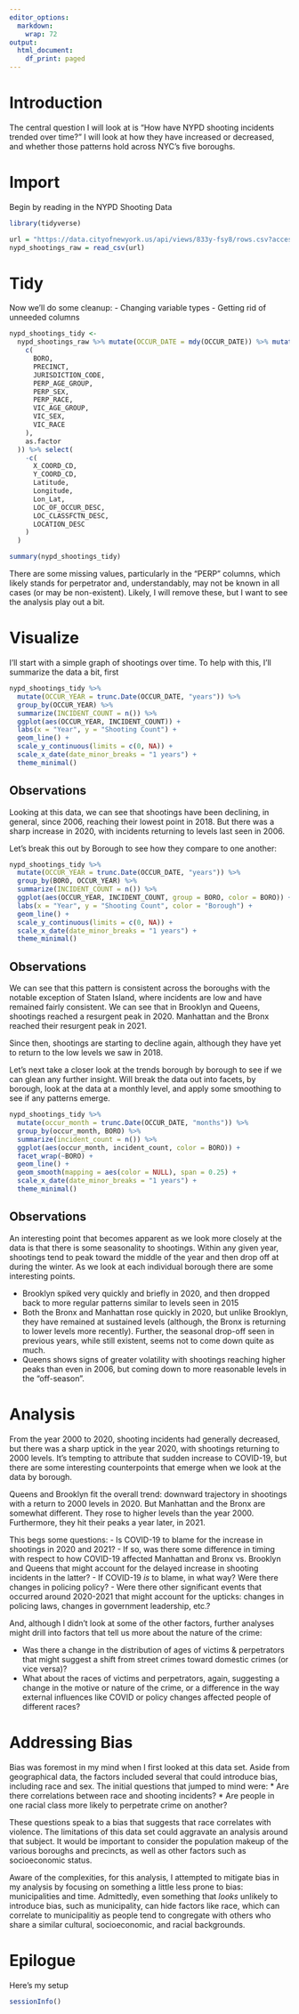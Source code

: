 ```yaml
---
editor_options:
  markdown:
    wrap: 72
output:
  html_document:
    df_print: paged
---
```

# Introduction
The central question I will look at is "How have NYPD shooting incidents trended over time?" I will look at how they have increased or decreased, and whether those patterns hold across NYC's five boroughs.

# Import

Begin by reading in the NYPD Shooting Data

```r
library(tidyverse)

url = "https://data.cityofnewyork.us/api/views/833y-fsy8/rows.csv?accessType=DOWNLOAD"
nypd_shootings_raw = read_csv(url)
```

# Tidy

Now we'll do some cleanup: 
- Changing variable types 
- Getting rid of unneeded columns

```r
nypd_shootings_tidy <-
  nypd_shootings_raw %>% mutate(OCCUR_DATE = mdy(OCCUR_DATE)) %>% mutate(across(
    c(
      BORO,
      PRECINCT,
      JURISDICTION_CODE,
      PERP_AGE_GROUP,
      PERP_SEX,
      PERP_RACE,
      VIC_AGE_GROUP,
      VIC_SEX,
      VIC_RACE
    ),
    as.factor
  )) %>% select(
    -c(
      X_COORD_CD,
      Y_COORD_CD,
      Latitude,
      Longitude,
      Lon_Lat,
      LOC_OF_OCCUR_DESC,
      LOC_CLASSFCTN_DESC,
      LOCATION_DESC
    )
  )

summary(nypd_shootings_tidy)
```

There are some missing values, particularly in the "PERP" columns, which
likely stands for perpetrator and, understandably, may not be known in
all cases (or may be non-existent). Likely, I will remove these, but I
want to see the analysis play out a bit.

# Visualize

I'll start with a simple graph of shootings over time. To help with
this, I'll summarize the data a bit, first

```r
nypd_shootings_tidy %>%
  mutate(OCCUR_YEAR = trunc.Date(OCCUR_DATE, "years")) %>%
  group_by(OCCUR_YEAR) %>%
  summarize(INCIDENT_COUNT = n()) %>%
  ggplot(aes(OCCUR_YEAR, INCIDENT_COUNT)) +
  labs(x = "Year", y = "Shooting Count") +
  geom_line() +
  scale_y_continuous(limits = c(0, NA)) +
  scale_x_date(date_minor_breaks = "1 years") +
  theme_minimal()
```

## Observations
Looking at this data, we can see that shootings have been declining, in general, since 2006, reaching their lowest point in 2018. But there was a sharp increase in 2020, with incidents returning to levels last seen in 2006.

Let's break this out by Borough to see how they compare to one another:

```r
nypd_shootings_tidy %>%
  mutate(OCCUR_YEAR = trunc.Date(OCCUR_DATE, "years")) %>%
  group_by(BORO, OCCUR_YEAR) %>%
  summarize(INCIDENT_COUNT = n()) %>%
  ggplot(aes(OCCUR_YEAR, INCIDENT_COUNT, group = BORO, color = BORO)) +
  labs(x = "Year", y = "Shooting Count", color = "Borough") +
  geom_line() +
  scale_y_continuous(limits = c(0, NA)) +
  scale_x_date(date_minor_breaks = "1 years") +
  theme_minimal()
```

## Observations
We can see that this pattern is consistent across the boroughs with the notable exception of Staten Island, where incidents are low and have remained fairly consistent. We can see that in Brooklyn and Queens, shootings reached a resurgent peak in 2020. Manhattan and the Bronx reached their resurgent peak in 2021. 

Since then, shootings are starting to decline again, although they have yet to return to the low levels we saw in 2018. 

Let's next take a closer look at the trends borough by borough to see if we can glean any further insight. Will break the data out into facets, by borough, look at the data at a monthly level, and apply some smoothing to see if any patterns emerge.

```r
nypd_shootings_tidy %>% 
  mutate(occur_month = trunc.Date(OCCUR_DATE, "months")) %>% 
  group_by(occur_month, BORO) %>% 
  summarize(incident_count = n()) %>% 
  ggplot(aes(occur_month, incident_count, color = BORO)) + 
  facet_wrap(~BORO) + 
  geom_line() + 
  geom_smooth(mapping = aes(color = NULL), span = 0.25) + 
  scale_x_date(date_minor_breaks = "1 years") + 
  theme_minimal()
```

## Observations
An interesting point that becomes apparent as we look more closely at the data is that there is some seasonality to shootings. Within any given year, shootings tend to peak toward the middle of the year and then drop off at during the winter. As we look at each individual borough there are some interesting points.

- Brooklyn spiked very quickly and briefly in 2020, and then dropped back to more regular patterns similar to levels seen in 2015
- Both the Bronx and Manhattan rose quickly in 2020, but unlike Brooklyn, they have remained at sustained levels (although, the Bronx is returning to lower levels more recently). Further, the seasonal drop-off seen in previous years, while still existent, seems not to come down quite as much. 
- Queens shows signs of greater volatility with shootings reaching higher peaks than even in 2006, but coming down to more reasonable levels in the "off-season".

# Analysis

From the year 2000 to 2020, shooting incidents had generally decreased,
but there was a sharp uptick in the year 2020, with shootings returning
to 2000 levels. It's tempting to attribute that sudden increase to
COVID-19, but there are some interesting counterpoints that emerge when
we look at the data by borough.

Queens and Brooklyn fit the overall trend: downward trajectory in
shootings with a return to 2000 levels in 2020. But Manhattan and the
Bronx are somewhat different. They rose to higher levels than the year
2000. Furthermore, they hit their peaks a year later, in 2021.

This begs some questions: 
- Is COVID-19 to blame for the increase in
shootings in 2020 and 2021? 
- If so, was there some difference in
timing with respect to how COVID-19 affected Manhattan and Bronx vs.
Brooklyn and Queens that might account for the delayed increase in
shooting incidents in the latter? 
- If COVID-19 *is* to blame, in what
way? Were there changes in policing policy? 
- Were there other
significant events that occurred around 2020-2021 that might account for
the upticks: changes in policing laws, changes in government leadership,
etc.?

And, although I didn't look at some of the other factors, further
analyses might drill into factors that tell us more about the nature of
the crime:

-   Was there a change in the distribution of ages of victims &
    perpetrators that might suggest a shift from street crimes toward
    domestic crimes (or vice versa)?
-   What about the races of victims and perpetrators, again, suggesting
    a change in the motive or nature of the crime, or a difference in
    the way external influences like COVID or policy changes affected
    people of different races?

# Addressing Bias

Bias was foremost in my mind when I first looked at this data set. Aside
from geographical data, the factors included several that could
introduce bias, including race and sex. The initial questions that
jumped to mind were: \* Are there correlations between race and shooting
incidents? \* Are people in one racial class more likely to perpetrate
crime on another?

These questions speak to a bias that suggests that race correlates with
violence. The limitations of this data set could aggravate an analysis
around that subject. It would be important to consider the population
makeup of the various boroughs and precincts, as well as other factors
such as socioeconomic status.

Aware of the complexities, for this analysis, I attempted to mitigate
bias in my analysis by focusing on something a little less prone to
bias: municipalities and time. Admittedly, even something that *looks*
unlikely to introduce bias, such as municipality, can hide factors like
race, which can correlate to municipalitiy as people tend to congregate
with others who share a similar cultural, socioeconomic, and racial
backgrounds.

# Epilogue

Here's my setup

```r
sessionInfo()
```
